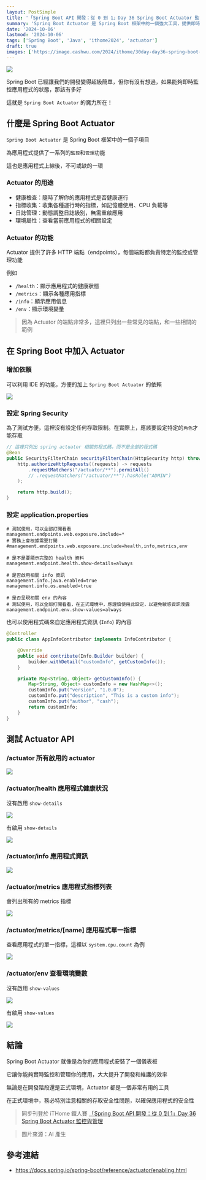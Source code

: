 ```yaml
---
layout: PostSimple
title: '「Spring Boot API 開發：從 0 到 1」Day 36 Spring Boot Actuator 監控與管理'
summary: 'Spring Boot Actuator 是 Spring Boot 框架中的一個強大工具，提供即時監控和管理應用程式的多種功能。本文介紹了 Actuator 的用途，如健康檢查、指標收集、日誌管理和環境屬性查看。加入 Actuator 只需簡單設置依賴和配置檔案，並可利用 Spring Security 設定存取權限。本文還展示了如何自定義應用資訊及測試 Actuator API。Actuator 為開發和維護帶來極大便利，但在正式環境中需注意安全設定'
date: '2024-10-06'
lastmod: '2024-10-06'
tags: ['Spring Boot', 'Java', 'ithome2024', 'actuator']
draft: true
images: ['https://image.cashwu.com/2024/ithome/30day-day36-spring-boot-actuator/cover.webp']
---
```


![](https://image.cashwu.com/2024/ithome/30day-day36-spring-boot-actuator/cover.webp)

Spring Boot 已經讓我們的開發變得超級簡單，但你有沒有想過，如果能夠即時監控應用程式的狀態，那該有多好

這就是 `Spring Boot Actuator` 的魔力所在！

## 什麼是 Spring Boot Actuator

`Spring Boot Actuator` 是 Spring Boot 框架中的一個子項目

為應用程式提供了一系列的`監控`和`管理`功能

這也是應用程式上線後，不可或缺的一環

### Actuator 的用途

- 健康檢查：隨時了解你的應用程式是否健康運行
- 指標收集：收集各種運行時的指標，如記憶體使用、CPU 負載等
- 日誌管理：動態調整日誌級別，無需重啟應用
- 環境屬性：查看當前應用程式的相關設定

### Actuator 的功能

Actuator 提供了許多 HTTP 端點（endpoints），每個端點都負責特定的監控或管理功能

例如

- `/health`：顯示應用程式的健康狀態
- `/metrics`：顯示各種應用指標
- `/info`：顯示應用信息
- `/env`：顯示環境變量

> 因為 Actuator 的端點非常多，這裡只列出一些常見的端點，和一些相關的範例

## 在 Spring Boot 中加入 Actuator

### 增加依賴

可以利用 IDE 的功能，方便的加上 `Spring Boot Actuator` 的依賴

![](https://image.cashwu.com/2024/ithome/30day-day36-spring-boot-actuator/01.webp)

### 設定 Spring Security

為了測試方便，這裡沒有設定任何存取限制。在實際上，應該要設定特定的`角色`才能存取

```java
// 這裡只列出 spring actuator 相關的程式碼，而不是全部的程式碼
@Bean
public SecurityFilterChain securityFilterChain(HttpSecurity http) throws Exception {
    http.authorizeHttpRequests((requests) -> requests
        .requestMatchers("/actuator/**").permitAll()
        // .requestMatchers("/actuator/**").hasRole("ADMIN")
    );

    return http.build();
}
```

### 設定 application.properties

```properties
# 測試使用，可以全部打開看看
management.endpoints.web.exposure.include=*
# 實務上會根據需要打開
#management.endpoints.web.exposure.include=health,info,metrics,env

# 是不是要顯示完整的 health 資料
management.endpoint.health.show-details=always

# 是否啟用相關 info 資訊
management.info.java.enabled=true
management.info.os.enabled=true

# 是否呈現相關 env 的內容
# 測試使用，可以全部打開看看，在正式環境中，應謹慎使用此設定，以避免敏感資訊洩露
management.endpoint.env.show-values=always
```

也可以使用程式碼來自定應用程式資訊 (`Info`) 的內容

```java
@Controller
public class AppInfoContributor implements InfoContributor {

    @Override
    public void contribute(Info.Builder builder) {
        builder.withDetail("customInfo", getCustomInfo());
    }

    private Map<String, Object> getCustomInfo() {
        Map<String, Object> customInfo = new HashMap<>();
        customInfo.put("version", "1.0.0");
        customInfo.put("description", "This is a custom info");
        customInfo.put("author", "cash");
        return customInfo;
    }
}
```

## 測試 Actuator API

### /actuator 所有啟用的 actuator

![](https://image.cashwu.com/2024/ithome/30day-day36-spring-boot-actuator/02.webp)

### /actuator/health 應用程式健康狀況

沒有啟用 `show-details`

![](https://image.cashwu.com/2024/ithome/30day-day36-spring-boot-actuator/03.webp)

有啟用 `show-details`

![](https://image.cashwu.com/2024/ithome/30day-day36-spring-boot-actuator/04.webp)

### /actuator/info 應用程式資訊

![](https://image.cashwu.com/2024/ithome/30day-day36-spring-boot-actuator/05.webp)

### /actuator/metrics 應用程式指標列表

會列出所有的 metrics 指標

![](https://image.cashwu.com/2024/ithome/30day-day36-spring-boot-actuator/06.webp)

### /actuator/metrics/[name] 應用程式單一指標

查看應用程式的單一指標，這裡以 `system.cpu.count` 為例

![](https://image.cashwu.com/2024/ithome/30day-day36-spring-boot-actuator/07.webp)

### /actuator/env 查看環境變數

沒有啟用 `show-values`

![](https://image.cashwu.com/2024/ithome/30day-day36-spring-boot-actuator/08.webp)

有啟用 `show-values`

![](https://image.cashwu.com/2024/ithome/30day-day36-spring-boot-actuator/09.webp)

## 結論 

Spring Boot Actuator 就像是為你的應用程式安裝了一個儀表板

它讓你能夠實時監控和管理你的應用，大大提升了開發和維護的效率

無論是在開發階段還是正式環境，Actuator 都是一個非常有用的工具

在正式環境中，務必特別注意相關的存取安全性問題，以確保應用程式的安全性

> 同步刊登於 iTHome 鐵人賽 [「Spring Boot API 開發：從 0 到 1」Day 36 Spring Boot Actuator 監控與管理](https://ithelp.ithome.com.tw/articles/10350181)

> 圖片來源：AI 產生

## 參考連結

- https://docs.spring.io/spring-boot/reference/actuator/enabling.html

